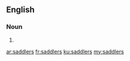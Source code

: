 ==English==

===Noun===
{{head|en|noun plural form}}

# {{plural of|saddler|lang=en}}

[[ar:saddlers]]
[[fr:saddlers]]
[[ku:saddlers]]
[[my:saddlers]]